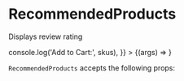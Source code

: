 


<Meta title="Components/RecommendedProducts" component={RecommendedProducts} />

# RecommendedProducts

Displays review rating

<Canvas>
   <Story
      name="default"
      args={{
         ...exampleProducts,
         addToCart: (skus) => console.log('Add to Cart:', skus),
      }}
   >
      {(args) => <RecommendedProducts {...args} />}
   </Story>
</Canvas>

`RecommendedProducts` accepts the following props:

<ArgsTable of={RecommendedProducts} />
